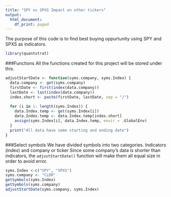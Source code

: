 ```yaml
---
title: "SPY vs SPXS Impact on other tickers"
output:
  html_document:
    df_print: paged
---
```


The purpose of this code is to find best buying oppurtunity using SPY and SPXS as indicators.

```r
library(quantstrat)
```

###Functions
All the functions created for this project will be stored under this.

```r
adjustStartDate <- function(syms.company, syms.Index) {
  data.company <- get(syms.company)
  firstDate <- first(index(data.company))
  lastDate <- last(index(data.company))
  index.short <- paste(firstDate, lastDate, sep = "/")
  
  for (i in 1: length(syms.Index)) {
    data.Index.temp <- get(syms.Index[i])
    data.Index.temp <- data.Index.temp[index.short]
    assign(syms.Index[i], data.Index.temp, envir = .GlobalEnv)
  }
  print("All data have same starting and ending date")
}
```
###Select symbols
We have divided symbols into two categories. Indicators (index) and company or ticker
Since some company's data is shorter than indicators, the ```adjustStartDate()``` function 
will make them all equal size in order to avoid error.

```r
syms.Index <-c("SPY", "SPXS")
syms.company <- "CLDR"
getSymbols(syms.Index)
getSymbols(syms.company)
adjustStartDate(syms.company, syms.Index)
```

